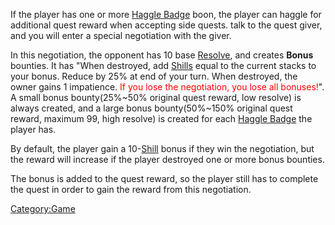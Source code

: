 If the player has one or more [[Haggle Badge]] boon, the player can haggle for additional quest reward when accepting side quests. talk to the quest giver, and you will enter a special negotiation with the giver.

In this negotiation, the opponent has 10 base [[Resolve]], and creates '''Bonus''' bounties. It has "When destroyed, add [[Shills]] equal to the current stacks to your bonus. Reduce by 25% at end of your turn. When destroyed, the owner gains 1 impatience. <span style="color:red">If you lose the negotiation, you lose all bonuses!</span>". A small bonus bounty(25%~50% original quest reward, low resolve) is always created, and a large bonus bounty(50%~150% original quest reward, maximum 99, high resolve) is created for each [[Haggle Badge]] the player has.

By default, the player gain a 10-[[Shills|Shill]] bonus if they win the negotiation, but the reward will increase if the player destroyed one or more bonus bounties.

The bonus is added to the quest reward, so the player still has to complete the quest in order to gain the reward from this negotiation.

[[Category:Game]]